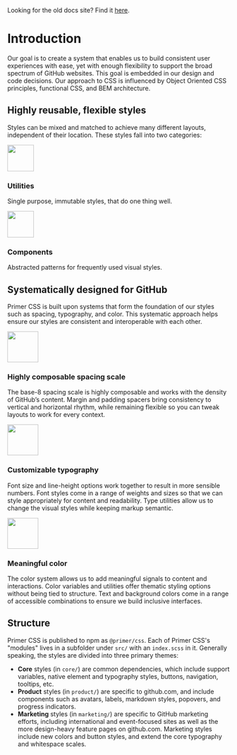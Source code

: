 <img src="hero-illustration.svg" alt="" class="mb-3" />

<div className="color-fg-accent border rounded-2 color-bg-accent p-3 color-border-accent-emphasis mb-5">
  <p className="m-0 h4">Looking for the old docs site? Find it <a className="color-fg-accent" href="https://gh.io/AAlnj9s">here</a>.</p>
</div>

# Introduction

Our goal is to create a system that enables us to build consistent user experiences with ease, yet with enough flexibility to support the broad spectrum of GitHub websites. This goal is embedded in our design and code decisions. Our approach to CSS is influenced by Object Oriented CSS principles, functional CSS, and BEM architecture.

## Highly reusable, flexible styles

Styles can be mixed and matched to achieve many different layouts, independent of their location. These styles fall into two categories:

<div style={{display: 'grid', gridTemplateColumns: 'repeat(2, 1fr)', gridGap: '2rem', marginBlock: '2rem'}}>
  <div>
    <img src="utilities-image.svg" height="60" alt="" />
    <h3 class="mt-1">Utilities</h3>
    <p class="m-0">Single purpose, immutable styles, that do one thing well.</p>
  </div>
  <div>
    <img src="components-image.svg" height="60" alt="" />
    <h3 class="mt-1">Components</h3>
    <p class="m-0">Abstracted patterns for frequently used visual styles.</p>
  </div>
</div>

## Systematically designed for GitHub

Primer CSS is built upon systems that form the foundation of our styles such as spacing, typography, and color. This systematic approach helps ensure our styles are consistent and interoperable with each other.

<div class="my-5">
  <div style={{display: 'grid', gridTemplateColumns: '70px auto', gridGap: '2rem', alignItems: 'center'}}>
    <img src="spacing-image.svg" width="70" alt="" />
    <div>
      <h3 class="m-0">Highly composable spacing scale</h3>
      <p>
        The base-8 spacing scale is highly composable and works with the density of GitHub’s content. Margin and padding
        spacers bring consistency to vertical and horizontal rhythm, while remaining flexible so you can tweak layouts
        to work for every context.
      </p>
    </div>
  </div>
  <div style={{display: 'grid', gridTemplateColumns: '70px auto', gridGap: '2rem', alignItems: 'center'}}>
    <img src="typography-image.png" width="70" alt="" />
    <div>
      <h3 class="m-0">Customizable typography</h3>
      <p>
        Font size and line-height options work together to result in more sensible numbers. Font styles come in a range
        of weights and sizes so that we can style appropriately for content and readability. Type utilities allow us to
        change the visual styles while keeping markup semantic.
      </p>
    </div>
  </div>
  <div style={{display: 'grid', gridTemplateColumns: '70px auto', gridGap: '2rem', alignItems: 'center'}}>
    <img src="color-image.svg" width="70" alt="" />
    <div>
      <h3 class="m-0">Meaningful color</h3>
      <p>
        The color system allows us to add meaningful signals to content and interactions. Color variables and utilities
        offer thematic styling options without being tied to structure. Text and background colors come in a range of
        accessible combinations to ensure we build inclusive interfaces.
      </p>
    </div>
  </div>
</div>

## Structure

Primer CSS is published to npm as `@primer/css`. Each of Primer CSS's "modules" lives in a subfolder under `src/` with an `index.scss` in it. Generally speaking, the styles are divided into three primary themes:

- **Core** styles (in `core/`) are common dependencies, which include support variables, native element and typography styles, buttons, navigation, tooltips, etc.
- **Product** styles (in `product/`) are specific to github.com, and include components such as avatars, labels, markdown styles, popovers, and progress indicators.
- **Marketing** styles (in `marketing/`) are specific to GitHub marketing efforts, including international and event-focused sites as well as the more design-heavy feature pages on github.com. Marketing styles include new colors and button styles, and extend the core typography and whitespace scales.
